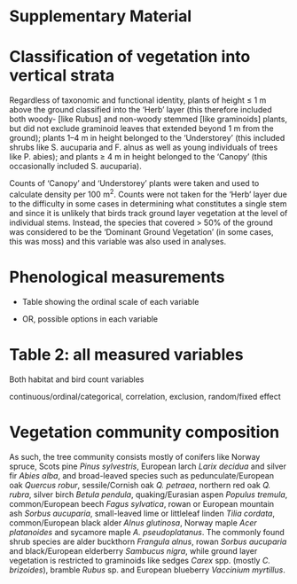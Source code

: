 # Supplementary Material

# Classification of vegetation into vertical strata

Regardless of taxonomic and functional identity, plants of height $\le$ 1 m above the ground classified into the 'Herb' layer (this therefore included both woody- [like Rubus] and non-woody stemmed [like graminoids] plants, but did not exclude graminoid leaves that extended beyond 1 m from the ground); plants 1--4 m in height belonged to the 'Understorey' (this included shrubs like S. aucuparia and F. alnus as well as young individuals of trees like P. abies); and plants $\ge$ 4 m in height belonged to the 'Canopy' (this occasionally included S. aucuparia).

Counts of 'Canopy' and 'Understorey' plants were taken and used to calculate density per 100 m^2^. Counts were not taken for the 'Herb' layer due to the difficulty in some cases in determining what constitutes a single stem and since it is unlikely that birds track ground layer vegetation at the level of individual stems. Instead, the species that covered $\gt$ 50% of the ground was considered to be the 'Dominant Ground Vegetation' (in some cases, this was moss) and this variable was also used in analyses.

# Phenological measurements

-   Table showing the ordinal scale of each variable

-   OR, possible options in each variable

# Table 2: all measured variables

Both habitat and bird count variables

continuous/ordinal/categorical, correlation, exclusion, random/fixed effect

# Vegetation community composition

As such, the tree community consists mostly of conifers like Norway spruce, Scots pine *Pinus sylvestris*, European larch *Larix decidua* and silver fir *Abies alba*, and broad-leaved species such as pedunculate/European oak *Quercus robur*, sessile/Cornish oak *Q. petraea*, northern red oak *Q. rubra*, silver birch *Betula pendula*, quaking/Eurasian aspen *Populus tremula*, common/European beech *Fagus sylvatica*, rowan or European mountain ash *Sorbus aucuparia*, small-leaved lime or littleleaf linden *Tilia cordata*, common/European black alder *Alnus glutinosa*, Norway maple *Acer platanoides* and sycamore maple *A. pseudoplatanus*. The commonly found shrub species are alder buckthorn *Frangula alnus*, rowan *Sorbus aucuparia* and black/European elderberry *Sambucus nigra*, while ground layer vegetation is restricted to graminoids like sedges *Carex* spp. (mostly *C. brizoides*), bramble *Rubus* sp. and European blueberry *Vaccinium myrtillus*.

